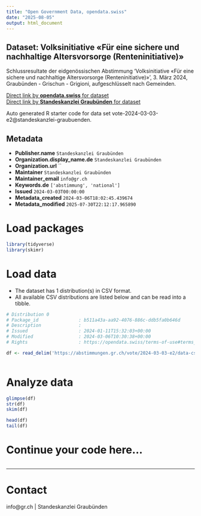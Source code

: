 ```yaml
---
title: "Open Government Data, opendata.swiss"
date: "2025-08-05"
output: html_document
---
```


## Dataset: Volksinitiative «Für eine sichere und nachhaltige Altersvorsorge (Renteninitiative)»

Schlussresultate der eidgenössischen Abstimmung 'Volksinitiative «Für eine sichere und nachhaltige Altersvorsorge (Renteninitiative)»', 3. März 2024, Graubünden - Grischun - Grigioni, aufgeschlüsselt nach Gemeinden.

[Direct link by **opendata.swiss** for dataset](https://opendata.swiss/de/dataset/volksinitiative-fur-eine-sichere-und-nachhaltige-altersvorsorge-renteninitiative)<br>
[Direct link by **Standeskanzlei Graubünden** for dataset](https://abstimmungen.gr.ch/vote/2024-03-03-e2/data)

Auto generated R starter code for data set vote-2024-03-03-e2@standeskanzlei-graubuenden.

## Metadata

- **Publisher.name** `Standeskanzlei Graubünden`
- **Organization.display_name.de** `Standeskanzlei Graubünden`
- **Organization.url** ``
- **Maintainer** `Standeskanzlei Graubünden`
- **Maintainer_email** `info@gr.ch`
- **Keywords.de** `['abstimmung', 'national']`
- **Issued** `2024-03-03T00:00:00`
- **Metadata_created** `2024-03-06T18:02:45.439674`
- **Metadata_modified** `2025-07-30T22:12:17.965890`


# Load packages

```r

library(tidyverse)
library(skimr)

```

# Load data

-   The dataset has 1 distribution(s) in CSV format.
-   All available CSV distributions are listed below and can be read into a tibble.

```r

# Distribution 0
# Package_id               : b511a43a-aa92-4076-886c-ddb5fa0b646d
# Description              : 
# Issued                   : 2024-01-11T15:32:03+00:00
# Modified                 : 2024-03-06T10:30:38+00:00
# Rights                   : https://opendata.swiss/terms-of-use#terms_by

df <- read_delim('https://abstimmungen.gr.ch/vote/2024-03-03-e2/data-csv')



```

# Analyze data

```r

glimpse(df)
str(df)
skim(df)

head(df)
tail(df)

```

# Continue your code here...

```r

```

------------------------------------------------------------------------

# Contact

info@gr.ch | Standeskanzlei Graubünden
